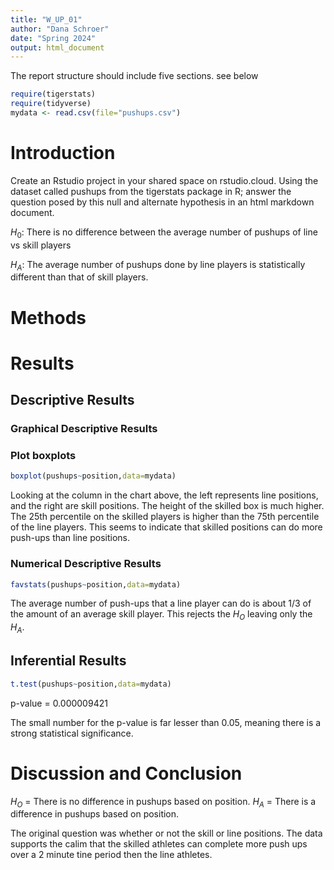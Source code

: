 ```yaml
---
title: "W_UP_01"
author: "Dana Schroer"
date: "Spring 2024"
output: html_document
---
```




The report structure should include five sections.  see below



```r
require(tigerstats)
require(tidyverse)
mydata <- read.csv(file="pushups.csv")
```

# Introduction

<!--In this section you explain what you are trying to show. Where did the data come from? What is the research or other question you are trying to answer?!-->

Create an Rstudio project in your shared space on rstudio.cloud.  Using the dataset called pushups from the tigerstats package in R; answer the question posed by this null and alternate hypothesis in an html markdown document.

$H_0$: There is no difference between the average number of pushups of line vs skill players

$H_A$: The average number of pushups done by line players is statistically different than that of skill players.

# Methods

<!--Decide on your methods: use "variable analysis" or other appropriate descriptors. Make sure to choose at least one graphical method and at least one numerical method.!-->

# Results

<!--Divide this section into two sub-sections: One for your descriptive results and one for your inferential results.!-->

## Descriptive Results

### Graphical Descriptive Results
### Plot boxplots

```r
boxplot(pushups~position,data=mydata)
```
  
 Looking at the column in the chart above, the left represents line positions, and the right are skill positions. The height of the skilled box is much higher. The 25th percentile on the skilled players is higher than the 75th percentile of the line players. This seems to indicate that skilled positions can do more push-ups than line positions.

<!--Graphical results here. Make sure to show your code. Provide appropriate labels for axes, giving units if possible, and provide a good title for the graph, too. Use the graphical results to describe the patterns if any that exist in the data as focused toward the research question!-->

### Numerical Descriptive Results

<!--Numerical results go here. Use the numerical results to describe the patterns if any that exist in the data as focused toward the research question!-->
```r
favstats(pushups~position,data=mydata)
```
The average number of push-ups that a line player can do is about 1/3 of the amount of an average skill player. This rejects the $H_O$ leaving only the $H_A$.


## Inferential Results

<!--State hypothesis clearly. Make sure your discussion of the inferential test covers all the aspects that the test output produces, such as test statistic, p-value etc. Make a decision about the null hypothesis, explain the assumptions on which the selected test/procedure was based, and why the chosen procedure satisfys the assumptions and is appropriate to answer the research question!-->
```r
t.test(pushups~position,data=mydata)
```
p-value = 0.000009421

The small number for the p-value is far lesser than 0.05, meaning there is a strong statistical significance. 

# Discussion and Conclusion

<!--Discussion and conclusion here. If you found a relationship be sure to consider whether the relationship occurs because one of the variavbles causes the other, or whether they perhasps are related for some other reason. Watch the chapter 6 videos from the GeorgeTown videos collection.!-->

$H_O$ = There is no difference in pushups based on position.
$H_A$ = There is a difference in pushups based on position.

The original question was whether or not the skill or line positions. The data supports the calim that the skilled athletes can complete more push ups over a 2 minute tine period then the line athletes.
